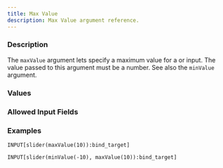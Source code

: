 ```yaml
---
title: Max Value
description: Max Value argument reference.
---
```



<InputFieldArgumentInfo type={InputFieldArgumentType.MAX_VALUE}></InputFieldArgumentInfo>

### Description

The `maxValue` argument lets specify a maximum value for a <InputFieldLink type={InputFieldType.SLIDER}></InputFieldLink> or <InputFieldLink type={InputFieldType.PROGRESS_BAR}></InputFieldLink> input.
The value passed to this argument must be a number.
See also the `minValue` argument.

### Values

<InputFieldArgumentValuesInfo type={InputFieldArgumentType.MAX_VALUE}></InputFieldArgumentValuesInfo>

### Allowed Input Fields

<InputFieldArgumentAllowedInputFields type={InputFieldArgumentType.MAX_VALUE}></InputFieldArgumentAllowedInputFields>

### Examples

```meta-bind
INPUT[slider(maxValue(10)):bind_target]
```

```meta-bind
INPUT[slider(minValue(-10), maxValue(10)):bind_target]
```
